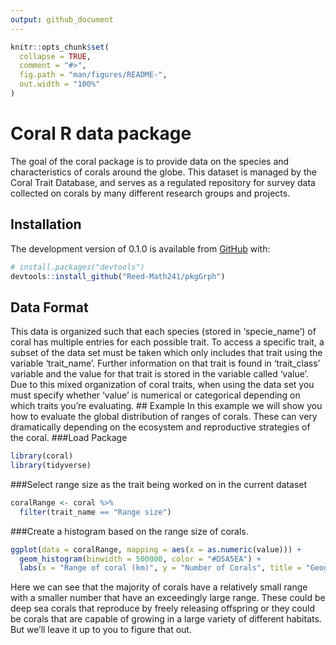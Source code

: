 ```yaml
---
output: github_document
---
```


<!-- README.md is generated from README.Rmd. Please edit that file -->

<!-- You'll still need to render `README.Rmd` regularly, to keep `README.md` up-to-date. `devtools::build_readme()` is handy for this.  -->

```r
knitr::opts_chunk$set(
  collapse = TRUE,
  comment = "#>",
  fig.path = "man/figures/README-",
  out.width = "100%"
)
```

# Coral R data package

<!-- badges: start -->
<!-- badges: end -->

The goal of the coral package is to provide data on the species and characteristics of corals around the globe. This dataset is managed by the Coral Trait Database, and serves as a regulated repository for survey data collected on corals by many different research groups and projects. 

## Installation

The development version of 0.1.0 is available from [GitHub](https://github.com/) with:

``` r
# install.packages("devtools")
devtools::install_github("Reed-Math241/pkgGrph")
```
## Data Format
This data is organized such that each species (stored in 'specie_name') of coral has multiple entries for each possible trait. To access a specific trait, a subset of the data set must be taken which only includes that trait using the variable 'trait_name'. Further information on that trait is found in 'trait_class' variable and the value for that trait is stored in the variable called 'value'. Due to this mixed organization of coral traits, when using the data set you must specify whether 'value' is numerical or categorical depending on which traits you're evaluating.
## Example
In this example we will show you how to evaluate the global distribution of ranges of corals. These can very dramatically depending on the ecosystem and reproductive strategies of the coral.
###Load Package
```r
library(coral)
library(tidyverse)
```
###Select range size as the trait being worked on in the current dataset
```r
coralRange <- coral %>%
  filter(trait_name == "Range size")
```
###Create a histogram based on the range size of corals.
```r
ggplot(data = coralRange, mapping = aes(x = as.numeric(value))) + 
  geom_histogram(binwidth = 500000, color = "#D5A5EA") + 
  labs(x = "Range of coral (km)", y = "Number of Corals", title = "Geographic Range of All Corals")
```
Here we can see that the majority of corals have a relatively small range with a smaller number that have an exceedingly large range. These could be deep sea corals that reproduce by freely releasing offspring or they could be corals that are capable of growing in a large variety of different habitats. But we'll leave it up to you to figure that out. 